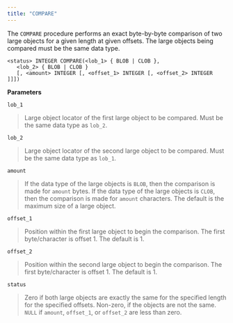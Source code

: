 ```yaml
---
title: "COMPARE"
---
```


The `COMPARE` procedure performs an exact byte-by-byte comparison of two large objects for a given length at given offsets. The large objects being compared must be the same data type.

```
<status> INTEGER COMPARE(<lob_1> { BLOB | CLOB },
   <lob_2> { BLOB | CLOB }
   [, <amount> INTEGER [, <offset_1> INTEGER [, <offset_2> INTEGER ]]])
```

**Parameters**

`lob_1`

> Large object locator of the first large object to be compared. Must be the same data type as `lob_2`.

`lob_2`

> Large object locator of the second large object to be compared. Must be the same data type as `lob_1`.

`amount`

> If the data type of the large objects is `BLOB`, then the comparison is made for `amount` bytes. If the data type of the large objects is `CLOB`, then the comparison is made for `amount` characters. The default is the maximum size of a large object.

`offset_1`

> Position within the first large object to begin the comparison. The first byte/character is offset 1. The default is 1.

`offset_2`

> Position within the second large object to begin the comparison. The first byte/character is offset 1. The default is 1.

`status`

> Zero if both large objects are exactly the same for the specified length for the specified offsets. Non-zero, if the objects are not the same. `NULL` if `amount`, `offset_1`, or `offset_2` are less than zero.

